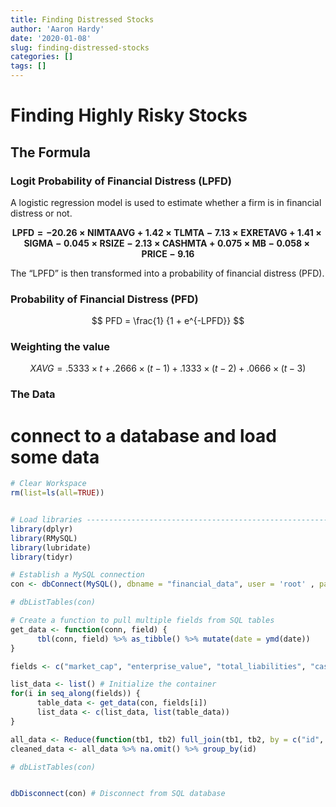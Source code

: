 ```yaml
---
title: Finding Distressed Stocks
author: 'Aaron Hardy'
date: '2020-01-08'
slug: finding-distressed-stocks
categories: []
tags: []
---
```

<!-- editor_options:  -->
  <!-- chunk_output_type: console -->


# Finding Highly Risky Stocks

## The Formula

### Logit Probability of Financial Distress (LPFD)
A logistic regression model is used to estimate whether a firm is in financial distress or not.

$$ \mathbf{ LPFD = -20.26 \times NIMTAAVG + 1.42 \times TLMTA - 7.13 \times EXRETAVG + 1.41 \times SIGMA - 0.045 \times RSIZE - 2.13 \times CASHMTA + 0.075 \times MB - 0.058 \times PRICE - 9.16 }$$


The "LPFD" is then transformed into a probability of financial distress (PFD).

### Probability of Financial Distress (PFD)
$$ PFD = \frac{1} {1 + e^{-LPFD}} $$


### Weighting the value
$$ XAVG = .5333 \times t + .2666 \times (t - 1) + .1333 \times (t - 2) + .0666 \times (t - 3) $$




### The Data

# connect to a database and load some data
```r
# Clear Workspace
rm(list=ls(all=TRUE))


# Load libraries ----------------------------------------------------------
library(dplyr)
library(RMySQL)
library(lubridate)
library(tidyr)

# Establish a MySQL connection
con <- dbConnect(MySQL(), dbname = "financial_data", user = 'root' , password='paperback12')

# dbListTables(con)

# Create a function to pull multiple fields from SQL tables
get_data <- function(conn, field) {
      tbl(conn, field) %>% as_tibble() %>% mutate(date = ymd(date)) 
}

fields <- c("market_cap", "enterprise_value", "total_liabilities", "cash")

list_data <- list() # Initialize the container
for(i in seq_along(fields)) {
      table_data <- get_data(con, fields[i])
      list_data <- c(list_data, list(table_data))
}

all_data <- Reduce(function(tb1, tb2) full_join(tb1, tb2, by = c("id", "date")), list_data)
cleaned_data <- all_data %>% na.omit() %>% group_by(id)

# dbListTables(con)


dbDisconnect(con) # Disconnect from SQL database
```

